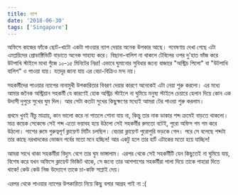 ```yaml
---
title: ন্যাপ
date: '2018-06-30'
tags: ['Singapore']
---
```


অফিসে কাজের ফাঁকে ছোট-খাটো একটা পাওয়ার ন্যাপ দেয়ার অনেক উপকার আছে। গবেষণায় দেখা গেছে এটা এমপ্লয়িদের প্রোডাক্টিভিটি বাড়াতে অনেক সাহায্য করে। বিছানা-বালিশ না থাকলে টেবিলের ওপর দু'হাত ভাঁজ করে উটপাখি স্টাইলে মাথা গুঁজে ১০-১৫ মিনিটের নিদ্রা! এভাবে ঘুমানোর সুবিধার জন্যে বাজারে "অস্ট্রিচ পিলো" বা "উটপাখি বালিশ" ও পাওয়া যায়। যতদূর জানা যায় এর বেচা-বিক্রিও মন্দ নয়।

 

সহকর্মীদের পাওয়ার ন্যাপের নানামুখী উপকারিতার বিবরণ দেয়ার কারণে অনেকেই এটা নেয়া শুরু করলো। এর মধ্যে আমার জনৈক অস্ট্রিয়ান সহকর্মী যে কারণেই হোক অস্ট্রিচ স্টাইলে না ঘুমিয়ে মনুষ্য স্টাইলে চেয়ারে হেলান দিয়ে কোন এক উদাসী দুপুরে সুখের ঘুম দিল। আর সেটা কতটা সুখের কিছুক্ষণের মধ্যেই আমরা টের পাওয়া শুরু করলাম।

 

প্রথমে খুবই নীচু মাত্রায়, কান ভালো করে না পাতলে শোনা যায় না, কিন্তু তার নাক ডাকার শব্দ ক্রমেই বাড়তে থাকলো। মাত্র কয়েক সেকেন্ডে সেই শব্দ এতো ভয়াবহ হয়ে উঠলো সেই সহকর্মীর রুমতো বটেই, পুরো অফিস গম গম করে উঠলো। পাশের রুমে গুরুত্বপূর্ণ ক্লায়েণ্ট মিটিং চলছিল। বেচারা ক্লায়েণ্ট পুরোপুরি ভড়কে গেল। পরে সে বলেছে শব্দটা তার কাছে নরখাদকের ভোজন পর্বের মতো মনে হচ্ছিল! আর একটু হলে তার হার্ট এটাকের মতো হয়ে যাচ্ছিল!

 

আমরা সাথে থাকা সহকর্মীরা বিদ্যুৎ বেগে তার ঘুম ভাঙ্গালাম। এরপর থেকে সেই সহকর্মীটি যেন কিছুতেই না ঘুমিয়ে যায়, বিশেষ করে যখন অফিসে ক্লায়েন্ট ভিজিট থাকে, সে জন্যে তার আশপাশের সহকর্মীরা পালা দিয়ে তাকে পাহারা দিতে থাকে! কেউ কেউ নিজ উদ্যোগে তাকে চা-কফি সাপ্লাই দেয়।

 

এরপর থেকে পাওয়ার ন্যাপের উপকারিতা নিয়ে কিছু বলার আগ্রহ পাই না :(
